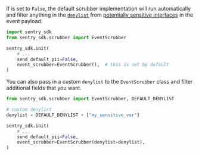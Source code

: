 If <PlatformIdentifier name="send-default-pii" /> is set to `False`, the default scrubber implementation will run automatically and filter anything in the [`denylist`](https://github.com/getsentry/sentry-python/blob/1.18.0/sentry_sdk/scrubber.py#L17-L58) from [potentially sensitive interfaces](/platforms/python/data-collected/) in the event payload.

```python
import sentry_sdk
from sentry_sdk.scrubber import EventScrubber

sentry_sdk.init(
    # ...
    send_default_pii=False,
    event_scrubber=EventScrubber(),  # this is set by default
)
```

You can also pass in a custom `denylist` to the `EventScrubber` class and filter additional fields that you want.

```python
from sentry_sdk.scrubber import EventScrubber, DEFAULT_DENYLIST

# custom denylist
denylist = DEFAULT_DENYLIST + ["my_sensitive_var"]

sentry_sdk.init(
    # ...
    send_default_pii=False,
    event_scrubber=EventScrubber(denylist=denylist),
)
```
